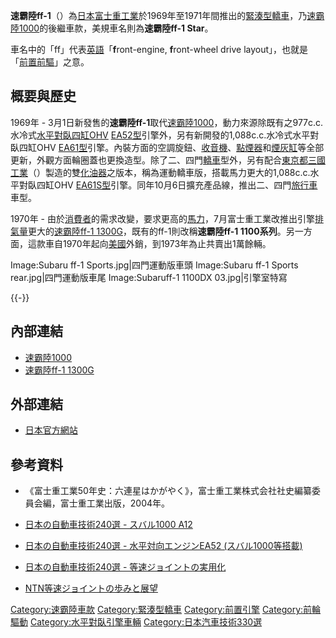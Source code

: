 {{noteTA
|T=zh-cn:斯巴鲁ff-1; zh-tw:速霸陸ff-1; zh-hk:富士ff-1
|1=zh-cn:斯巴鲁; zh-tw:速霸陸; zh-hk:富士
|2=zh-cn:水平对置发动机; zh-tw:水平對臥引擎; zh-hk:水平對向引擎
|3=zh-hans:发动机; zh-hant:引擎;
|4=zh-cn:水平对置四缸发动机; zh-tw:水平對臥四缸引擎; zh-hk:水平對向四缸引擎
}}

'''速霸陸ff-1'''（{{lang-ja|スバル・ff-1}}）為[[日本|日本]][[富士重工業|富士重工業]]於1969年至1971年間推出的[[緊湊型轎車|緊湊型轎車]]，乃[[速霸陸1000|速霸陸1000]]的後繼車款，美規車名則為'''速霸陸ff-1 Star'''。

車名中的「ff」代表[[英語|英語]]「'''f'''ront-engine, '''f'''ront-wheel drive layout」，也就是「[[前置前驅|前置前驅]]」之意。

== 概要與歷史 ==
{{Infobox Automobile
|name          = 速霸陸ff-1
|aka           = 速霸陸ff-1 1100（後期）
|image         = [[File:1971_Subaru_ff-1.jpg|220px]]
|manufacturer  = [[富士重工業|富士重工業]]
|predecessor   = [[速霸陸1000|速霸陸1000]]
|successor     = [[速霸陸ff-1_1300G|速霸陸ff-1 1300G]]
|class         = [[緊湊型轎車|緊湊型轎車]]
|assembly      = 
|body_style    = 二、四門[[緊湊型轎車|緊湊型轎車]]<br>二、四門[[旅行車|旅行車]]
|production    = 1969年-1971年<br>1970年-1973年（美規）
|layout        = [[前置前驅|FF]]
|transmission  = 四速手動排檔
|engine        = 977c.c.水冷式[[水平對臥四缸引擎|水平對臥四缸]]OHV [[速霸陸EA族引擎#EA52型|EA52型]]引擎<br>1,088c.c.水冷式水平對臥四缸OHV [[速霸陸EA族引擎#EA61型|EA61型]]引擎<br>1,088c.c.水冷式水平對臥四缸OHV [[速霸陸EA族引擎#EA61S型|EA61S型]]引擎
|wheelbase     = 2,420mm
|length        = 3,900mm-3,930mm
|width         = 1,480mm
|height        = 1,390mm
|weight        = 670kg-705kg
|ftrack        = 1,225mm
|rtrack        = 1,210mm
|fuel_economy  = 
|fuel_capacity = 36L
|related       =  
|similar       = 
|designer      = [[百瀨晉六|百瀨晉六]]
}}

1969年 - 3月1日新發售的'''速霸陸ff-1'''取代[[速霸陸1000|速霸陸1000]]，動力來源除既有之977c.c.水冷式[[水平對臥四缸引擎|水平對臥四缸]]OHV [[速霸陸EA族引擎#EA52型|EA52型]]引擎外，另有新開發的1,088c.c.水冷式水平對臥四缸OHV [[速霸陸EA族引擎#EA61型|EA61型]]引擎。內裝方面的空調旋鈕、[[收音機|收音機]]、[[點煙器|點煙器]]和[[煙灰缸|煙灰缸]]等全部更新，外觀方面輪圈蓋也更換造型。除了二、四門[[轎車|轎車]]型外，另有配合[[東京都|東京都]][[三國工業|三國工業]]（{{lang|ja|株式会社ミクニ}}）製造的雙[[化油器|化油器]]之版本，稱為運動轎車版，搭載馬力更大的1,088c.c.水平對臥四缸OHV [[速霸陸EA族引擎#EA61S型|EA61S型]]引擎。同年10月6日擴充產品線，推出二、四門[[旅行車|旅行車]]車型。

1970年 - 由於[[消費者|消費者]]的需求改變，要求更高的[[馬力|馬力]]，7月富士重工業改推出引擎[[排氣量|排氣量]]更大的[[速霸陸ff-1_1300G|速霸陸ff-1 1300G]]，既有的ff-1則改稱'''速霸陸ff-1 1100系列'''。另一方面，這款車自1970年起向[[美國|美國]]外銷，到1973年為止共賣出1萬餘輛。

<gallery>
Image:Subaru ff-1 Sports.jpg|四門運動版車頭
Image:Subaru ff-1 Sports rear.jpg|四門運動版車尾
Image:Subaruff-1 1100DX 03.jpg|引擎室特寫
</gallery>
{{-}}

== 內部連結 ==
* [[速霸陸1000|速霸陸1000]]
* [[速霸陸ff-1_1300G|速霸陸ff-1 1300G]]

== 外部連結 ==
* {{ja}}[http://subaru-philosophy.jp/tagged/SUBARU1000 日本官方網站] {{Wayback|url=http://subaru-philosophy.jp/tagged/SUBARU1000 |date=20201116180744 }}
 
== 參考資料 ==
* 《富士重工業50年史：六連星はかがやく》，富士重工業株式会社社史編纂委員会編，富士重工業出版，2004年。
* {{ja}}[https://web.archive.org/web/20130310182223/http://jsae.or.jp/autotech/data/1-46.html 日本の自動車技術240選 - スバル1000 A12]
* {{ja}}[https://web.archive.org/web/20130310183024/http://jsae.or.jp/autotech/data/9-1.html 日本の自動車技術240選 - 水平対向エンジンEA52 (スバル1000等搭載)]
* {{ja}}[https://web.archive.org/web/20131003084623/http://www.jsae.or.jp/autotech/data/8-2.html 日本の自動車技術240選 - 等速ジョイントの実用化]
* {{ja}}[http://www.ntn.co.jp/japan/products/tech/review/pdf/NTN_TR66_P002.pdf NTN等速ジョイントの歩みと展望]{{dead link|date=十月 2017 |bot=InternetArchiveBot }}
{{Reflist}}

{{Subaru early}}

[[Category:速霸陸車款|Category:速霸陸車款]]
[[Category:緊湊型轎車|Category:緊湊型轎車]]
[[Category:前置引擎|Category:前置引擎]]
[[Category:前輪驅動|Category:前輪驅動]]
[[Category:水平對臥引擎車輛|Category:水平對臥引擎車輛]]
[[Category:日本汽車技術330選|Category:日本汽車技術330選]]